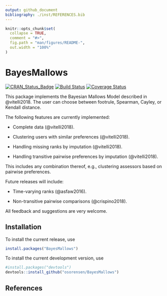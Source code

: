 ```yaml
---
output: github_document
bibliography: ./inst/REFERENCES.bib
---
```


<!-- README.md is generated from README.Rmd. Please edit that file -->

```r
knitr::opts_chunk$set(
  collapse = TRUE,
  comment = "#>",
  fig.path = "man/figures/README-",
  out.width = "100%"
)
```
# BayesMallows

[![CRAN_Status_Badge](http://www.r-pkg.org/badges/version/BayesMallows)](https://cran.r-project.org/package=BayesMallows)
[![Build Status](https://travis-ci.org/osorensen/BayesMallows.svg?branch=master)](https://travis-ci.org/osorensen/BayesMallows)
[![Coverage Status](https://img.shields.io/codecov/c/github/osorensen/BayesMallows/master.svg)](https://codecov.io/github/osorensen/BayesMallows?branch=master)

This package implements the Bayesian Mallows Model described in @vitelli2018. The user can choose between footrule, Spearman, Cayley, or Kendall distance. 

The following features are currently implemented:

- Complete data (@vitelli2018).

- Clustering users with similar preferences (@vitelli2018).

- Handling missing ranks by imputation (@vitelli2018).

- Handling transitive pairwise preferences by imputation (@vitelli2018).

This includes any combination thereof, e.g., clustering assessors based on pairwise preferences.

Future releases will include:

- Time-varying ranks (@asfaw2016).

- Non-transitive pairwise comparisons (@crispino2018).

All feedback and suggestions are very welcome.

## Installation

To install the current release, use

```r
install.packages("BayesMallows")
```

To install the current development version, use

```r
#install.packages("devtools")
devtools::install_github("osorensen/BayesMallows")
```


## References
